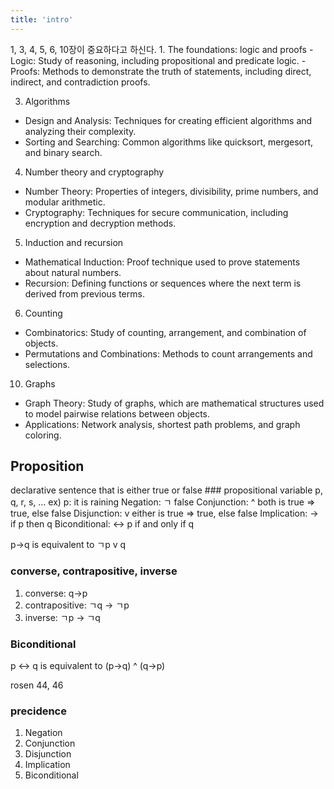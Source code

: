 ```yaml
---
title: 'intro'
---
```


1, 3, 4, 5, 6, 10장이 중요하다고 하신다.
1. The foundations: logic and proofs
- Logic: Study of reasoning, including propositional and predicate logic.
- Proofs: Methods to demonstrate the truth of statements, including direct, indirect, and contradiction proofs.

3. Algorithms
- Design and Analysis: Techniques for creating efficient algorithms and analyzing their complexity.
- Sorting and Searching: Common algorithms like quicksort, mergesort, and binary search.

4. Number theory and cryptography
- Number Theory: Properties of integers, divisibility, prime numbers, and modular arithmetic.
- Cryptography: Techniques for secure communication, including encryption and decryption methods.

5. Induction and recursion
- Mathematical Induction: Proof technique used to prove statements about natural numbers.
- Recursion: Defining functions or sequences where the next term is derived from previous terms.

6. Counting
- Combinatorics: Study of counting, arrangement, and combination of objects.
- Permutations and Combinations: Methods to count arrangements and selections.

10. Graphs
- Graph Theory: Study of graphs, which are mathematical structures used to model pairwise relations between objects.
- Applications: Network analysis, shortest path problems, and graph coloring.

## Proposition
declarative sentence that is either true or false
### propositional variable
p, q, r, s, ...
ex) p: it is raining
Negation: ㄱ false
Conjunction: ^ both is true => true, else false
Disjunction: v either is true => true, else false
Implication: -> if p then q
Biconditional: <-> p if and only if q

p->q is equivalent to ㄱp v q

### converse, contrapositive, inverse
1. converse: q->p
2. contrapositive: ㄱq -> ㄱp
3. inverse: ㄱp -> ㄱq

### Biconditional
p <-> q is equivalent to (p->q) ^ (q->p)

rosen 44, 46

### precidence
1. Negation
2. Conjunction
3. Disjunction
4. Implication
5. Biconditional
